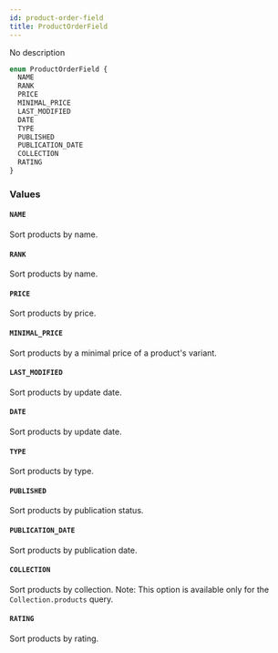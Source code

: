 ```yaml
---
id: product-order-field
title: ProductOrderField
---
```


No description

```graphql
enum ProductOrderField {
  NAME
  RANK
  PRICE
  MINIMAL_PRICE
  LAST_MODIFIED
  DATE
  TYPE
  PUBLISHED
  PUBLICATION_DATE
  COLLECTION
  RATING
}
```

### Values

#### `NAME`

Sort products by name.

#### `RANK`

Sort products by name.

#### `PRICE`

Sort products by price.

#### `MINIMAL_PRICE`

Sort products by a minimal price of a product's variant.

#### `LAST_MODIFIED`

Sort products by update date.

#### `DATE`

Sort products by update date.

#### `TYPE`

Sort products by type.

#### `PUBLISHED`

Sort products by publication status.

#### `PUBLICATION_DATE`

Sort products by publication date.

#### `COLLECTION`

Sort products by collection. Note: This option is available only for the `Collection.products` query.

#### `RATING`

Sort products by rating.

